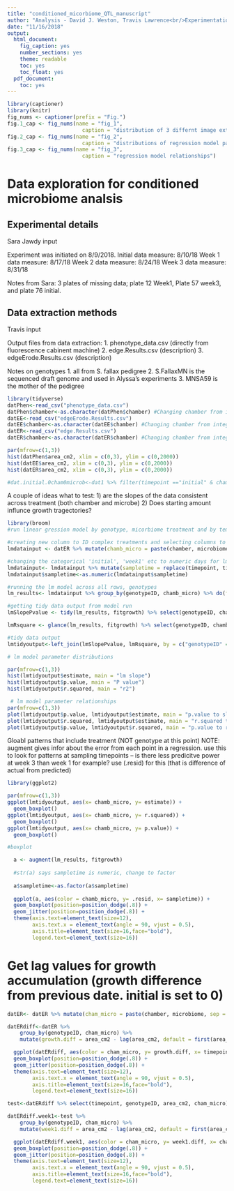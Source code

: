 ```yaml
---
title: "conditioned_micorbiome_QTL_manuscript"
author: "Analysis - David J. Weston, Travis Lawrence<br/>Experimentation - Sara Jawdy "
date: "11/16/2018"
output:
  html_document:
    fig_caption: yes
    number_sections: yes
    theme: readable
    toc: yes
    toc_float: yes
  pdf_document:
    toc: yes
---
```


```r

library(captioner)
library(knitr)
fig_nums <- captioner(prefix = "Fig.")
fig.1_cap <- fig_nums(name = "fig_1", 
                        caption = "distribution of 3 differnt image extractions methods")
fig.2_cap <- fig_nums(name = "fig_2", 
                        caption = "distributions of regression model paramters using datER data")
fig.3_cap <- fig_nums(name = "fig_3", 
                        caption = "regression model relationships")

```

# Data exploration for conditioned microbiome analsis

## Experimental details

Sara Jawdy input

Experiment was initiated on 8/9/2018.
Initial data measure: 8/10/18
Week 1 data measure: 8/17/18
Week 2 data measure: 8/24/18
Week 3 data measure: 8/31/18

Notes from Sara: 3 plates of missing data; plate 12 Week1, Plate 57 week3, and plate 76 initial. 

## Data extraction methods

Travis input

Output files from data extraction:
  1. phenotype_data.csv (directly from fluorescence cabinent machine)
  2. edge.Results.csv (description)
  3. edgeErode.Results.csv (description)

Notes on genotypes 
  1. all from S. fallax pedigree
  2. S.FallaxMN is the sequenced draft genome and used in Alyssa's experiments
  3. MNSA59 is the mother of the pedigree

```r
library(tidyverse)
datPhen<-read_csv("phenotype_data.csv")
datPhen$chamber<-as.character(datPhen$chamber) #Changing chamber from integer to character class
datEE<-read_csv("edgeErode.Results.csv") 
datEE$chamber<-as.character(datEE$chamber) #Changing chamber from integer to character class
datER<-read_csv("edge.Results.csv") 
datER$chamber<-as.character(datER$chamber) #Changing chamber from integer to character class

par(mfrow=c(1,3))
hist(datPhen$area_cm2, xlim = c(0,3), ylim = c(0,2000))
hist(datEE$area_cm2, xlim = c(0,3), ylim = c(0,2000))
hist(datER$area_cm2, xlim = c(0,3), ylim = c(0,2000))

#dat.initial.0cham0microb<-dat1 %>% filter(timepoint =="initial" & chamber =="0" & microb == "0") 

```


A couple of ideas what to test:
1) are the slopes of the data consistent across treatment (both chamber and microbe)
2) Does starting amount influnce growth tragectories? 

```r

library(broom)
#run linear gression model by genotype, micorbiome treatment and by temperature treatment

#creating new column to ID complex treatments and selecting columns to tidy the data 
lmdatainput <- datER %>% mutate(chamb_micro = paste(chamber, microbiome, sep = "_"))%>% select(timepoint, genotypeID, area_cm2, chamb_micro)

#changing the categorical 'initial', 'week1' etc to numeric days for lm
lmdatainput<- lmdatainput %>% mutate(sampletime = replace(timepoint, timepoint == "initial", 0)) %>%  mutate(sampletime = replace(sampletime, timepoint == "week1", 7)) %>% mutate(sampletime = replace(sampletime, timepoint == "week2", 14)) %>% mutate(sampletime = replace(sampletime, timepoint == "week3", 21))
lmdatainput$sampletime<-as.numeric(lmdatainput$sampletime)

#running the lm model across all rows, genotypes
lm_results<- lmdatainput %>% group_by(genotypeID, chamb_micro) %>% do(fitgrowth = lm(area_cm2 ~ sampletime, data = .))

#getting tidy data output from model run
lmSlopePvalue <- tidy(lm_results, fitgrowth) %>% select(genotypeID, chamb_micro, term, estimate, p.value) %>% filter(term =="sampletime")

lmRsquare <- glance(lm_results, fitgrowth) %>% select(genotypeID, chamb_micro, r.squared)

#tidy data output
lmtidyoutput<-left_join(lmSlopePvalue, lmRsquare, by = c("genotypeID" = "genotypeID", "chamb_micro" = "chamb_micro"))

# lm model parameter distributions

par(mfrow=c(1,3))
hist(lmtidyoutput$estimate, main = "lm slope")
hist(lmtidyoutput$p.value, main = "P value")
hist(lmtidyoutput$r.squared, main = "r2")

```





```r

 # lm model parameter relationships
par(mfrow=c(1,3))
plot(lmtidyoutput$p.value, lmtidyoutput$estimate, main = "p.value to slope")
plot(lmtidyoutput$r.squared, lmtidyoutput$estimate, main = "r.squared to slope")
plot(lmtidyoutput$p.value, lmtidyoutput$r.squared, main = "p.value to r.squared")
```


Gloabl patterns that include treatment (NOT genotype at this point)
NOTE: augment gives infor about the error from each point in a regression. use this to look for patterns at sampling timepoints -- is there less predicitve power at week 3 than week 1 for example? use (.resid) for this (that is difference of actual from predicted)

```r
library(ggplot2)

par(mfrow=c(1,3))
ggplot(lmtidyoutput, aes(x= chamb_micro, y= estimate)) +
  geom_boxplot()
ggplot(lmtidyoutput, aes(x= chamb_micro, y= r.squared)) +
  geom_boxplot()
ggplot(lmtidyoutput, aes(x= chamb_micro, y= p.value)) +
  geom_boxplot()

```








```r
#boxplot

  a <- augment(lm_results, fitgrowth)
  
  #str(a) says sampletime is numeric, change to factor
  
  a$sampletime<-as.factor(a$sampletime)
  
  ggplot(a, aes(color = chamb_micro, y= .resid, x= sampletime)) +
  geom_boxplot(position=position_dodge(.8)) +
  geom_jitter(position=position_dodge(.8)) +
  theme(axis.text=element_text(size=12),
        axis.text.x = element_text(angle = 90, vjust = 0.5),
        axis.title=element_text(size=16,face="bold"),
        legend.text=element_text(size=16))

```




# Get lag values for growth accumulation (growth difference from previous date. initial is set to 0)


```r
datER<- datER %>% mutate(cham_micro = paste(chamber, microbiome, sep = "_"))

datERdiff<-datER %>%
    group_by(genotypeID, cham_micro) %>%
    mutate(growth.diff = area_cm2 - lag(area_cm2, default = first(area_cm2)))

  ggplot(datERdiff, aes(color = cham_micro, y= growth.diff, x= timepoint)) +
  geom_boxplot(position=position_dodge(.8)) +
  geom_jitter(position=position_dodge(.8)) +
  theme(axis.text=element_text(size=12),
        axis.text.x = element_text(angle = 90, vjust = 0.5),
        axis.title=element_text(size=16,face="bold"),
        legend.text=element_text(size=16))


```


```r

test<-datERdiff %>% select(timepoint, genotypeID, area_cm2, cham_micro) %>% filter(timepoint == "initial" | timepoint =="week1")

datERdiff.week1<-test %>%
    group_by(genotypeID, cham_micro) %>%
    mutate(week1.diff = area_cm2 - lag(area_cm2, default = first(area_cm2))) %>% filter(timepoint =="week1")

  ggplot(datERdiff.week1, aes(color = cham_micro, y= week1.diff, x= cham_micro)) +
  geom_boxplot(position=position_dodge(.8)) +
  geom_jitter(position=position_dodge(.8)) +
  theme(axis.text=element_text(size=12),
        axis.text.x = element_text(angle = 90, vjust = 0.5),
        axis.title=element_text(size=16,face="bold"),
        legend.text=element_text(size=16))


  
  
  
```


